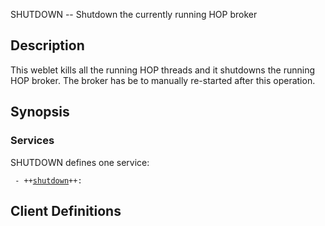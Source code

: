 <doc> SHUTDOWN -- Shutdown the currently running HOP broker

== Description ==

This weblet kills all the running HOP threads and it shutdowns the
running HOP broker. The broker has be to manually re-started after
this operation.

== Synopsis ==

=== Services ===

SHUTDOWN defines one service:

  - ++[[shutdown]]++: 

== Client Definitions ==

</doc>

